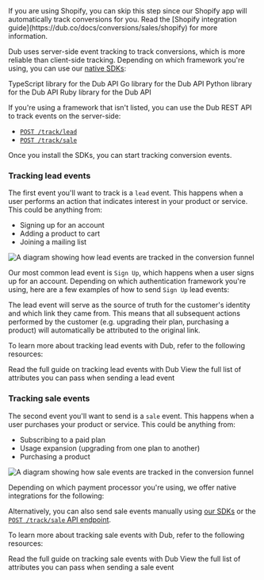 
<Tip>
  If you are using Shopify, you can skip this step since our Shopify app will
  automatically track conversions for you. Read the [Shopify integration
  guide](https://dub.co/docs/conversions/sales/shopify) for more information.
</Tip>

Dub uses server-side event tracking to track conversions, which is more reliable than client-side tracking. Depending on which framework you're using, you can use our [native SDKs](/sdks/overview):

<CardGroup>
  <Card title="TypeScript" icon="npm" href="/sdks/typescript" horizontal>
    TypeScript library for the Dub API
  </Card>
  <Card
    title="Go"
    icon="golang"
    href="/sdks/quickstart/go"
    iconType="brands"
    horizontal
  >
    Go library for the Dub API
  </Card>
  <Card title="Python" icon="python" href="/sdks/quickstart/python" horizontal>
    Python library for the Dub API
  </Card>
  <Card title="Ruby" icon="gem" href="/sdks/quickstart/ruby" horizontal>
    Ruby library for the Dub API
  </Card>
</CardGroup>

If you're using a framework that isn't listed, you can use the Dub REST API to track events on the server-side:

- [`POST /track/lead`](https://dub.co/docs/api-reference/endpoint/track-lead)
- [`POST /track/sale`](https://dub.co/docs/api-reference/endpoint/track-sale)

Once you install the SDKs, you can start tracking conversion events.

### Tracking lead events

The first event you'll want to track is a `lead` event. This happens when a user performs an action that indicates interest in your product or service. This could be anything from:

- Signing up for an account
- Adding a product to cart
- Joining a mailing list

<Frame>
  <img
    className="rounded-lg border border-gray-100"
    src="https://assets.dub.co/help/conversion-lead-event.png"
    alt="A diagram showing how lead events are tracked in the conversion funnel"
  />
</Frame>

Our most common lead event is `Sign Up`, which happens when a user signs up for an account. Depending on which authentication framework you're using, here are a few examples of how to send `Sign Up` lead events:

<AuthProviders />

The lead event will serve as the source of truth for the customer's identity and which link they came from. This means that all subsequent actions performed by the customer (e.g. upgrading their plan, purchasing a product) will automatically be attributed to the original link.

To learn more about tracking lead events with Dub, refer to the following resources:

<CardGroup cols={2}>
  <Card
    title="Tracking lead events"
    icon="book-open"
    href="https://dub.co/docs/conversions/leads/introduction"
  >
    Read the full guide on tracking lead events with Dub
  </Card>
  <Card
    title="POST /track/lead endpoint"
    icon="code"
    href="https://dub.co/docs/api-reference/endpoint/track-lead"
  >
    View the full list of attributes you can pass when sending a lead event
  </Card>
</CardGroup>

### Tracking sale events

The second event you'll want to send is a `sale` event. This happens when a user purchases your product or service. This could be anything from:

- Subscribing to a paid plan
- Usage expansion (upgrading from one plan to another)
- Purchasing a product

<Frame>
  <img
    className="rounded-lg border border-gray-100"
    src="https://assets.dub.co/help/conversion-sale-event.png"
    alt="A diagram showing how sale events are tracked in the conversion funnel"
  />
</Frame>

Depending on which payment processor you're using, we offer native integrations for the following:

<CardGroup cols={2}>
  <Card
    title="Stripe"
    icon="stripe"
    href="https://dub.co/docs/conversions/sales/stripe"
    horizontal
  />
  <Card
    title="Shopify"
    icon="shopify"
    href="https://dub.co/docs/conversions/sales/shopify"
    horizontal
  />
</CardGroup>

Alternatively, you can also send sale events manually using [our SDKs](/sdks/overview) or the [`POST /track/sale` API endpoint](https://dub.co/docs/api-reference/endpoint/track-sale).

To learn more about tracking sale events with Dub, refer to the following resources:

<CardGroup cols={2}>
  <Card
    title="Tracking sale events"
    icon="book-open"
    href="https://dub.co/docs/conversions/sales/introduction"
  >
    Read the full guide on tracking sale events with Dub
  </Card>
  <Card
    title="POST /track/sale endpoint"
    icon="code"
    href="https://dub.co/docs/api-reference/endpoint/track-sale"
  >
    View the full list of attributes you can pass when sending a sale event
  </Card>
</CardGroup>
